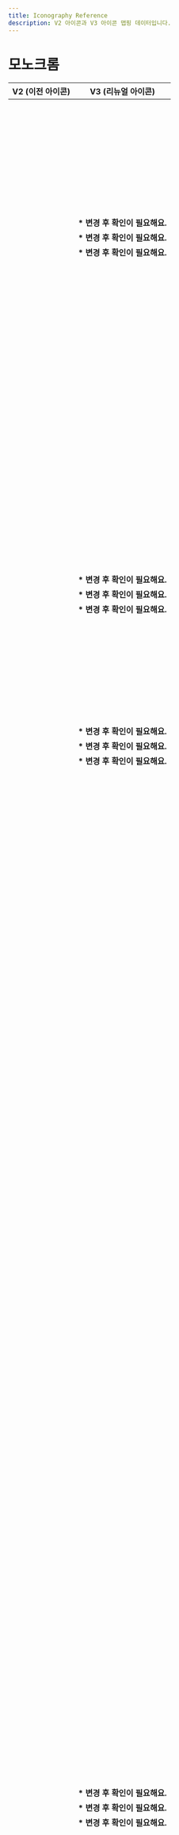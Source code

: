 ```yaml
---
title: Iconography Reference
description: V2 아이콘과 V3 아이콘 맵핑 데이터입니다.
---
```


# 모노크롬

| V2 (이전 아이콘)                                | V3 (리뉴얼 아이콘)                                                                                                   |
| ----------------------------------------------- | -------------------------------------------------------------------------------------------------------------------- |
| <V2Icon name="IconAddThin" />                       | <V3Icon type="monochrome" name="IconPlusLine" />                                                                         |
| <V2Icon name="IconAddRegular" />                    | <V3Icon type="monochrome" name="IconPlusLine" />                                                                         |
| <V2Icon name="IconAddFill" />                       | <V3Icon type="monochrome" name="IconPlusFill" />                                                                         |
| <V2Icon name="IconAddCircleThin" />                 | <V3Icon type="monochrome" name="IconPlusCircleLine" />                                                                   |
| <V2Icon name="IconAddCircleRegular" />              | <V3Icon type="monochrome" name="IconPlusCircleLine" />                                                                   |
| <V2Icon name="IconAddCircleFill" />                 | <V3Icon type="monochrome" name="IconPlusCircleFill" />                                                                   |
| <V2Icon name="IconAebThin" />                       | <V3Icon type="monochrome" name="IconCarFrontUpsideWave2ReversedUpLine" />                                                |
| <V2Icon name="IconAebRegular" />                    | <V3Icon type="monochrome" name="IconCarFrontUpsideWave2ReversedUpLine" />                                                |
| <V2Icon name="IconAebFill" />                       | <V3Icon type="monochrome" name="IconCarFrontUpsideWave2ReversedUpFill" />                                                |
| <V2Icon name="IconAiThin" />                        | <V3Icon type="monochrome" name="IconSparkle2Line" />                                                                     |
| <V2Icon name="IconAiRegular" />                     | <V3Icon type="monochrome" name="IconSparkle2Line" />                                                                     |
| <V2Icon name="IconAiFill" />                        | <V3Icon type="monochrome" name="IconSparkle2Fill" />                                                                     |
| <V2Icon name="IconAndroidShareThin" />              | <V3Icon type="monochrome" name="IconAndroidshareLine" />                                                                 |
| <V2Icon name="IconAndroidShareRegular" />           | <V3Icon type="monochrome" name="IconAndroidshareLine" />                                                                 |
| <V2Icon name="IconAndroidShareFill" />              | <V3Icon type="monochrome" name="IconAndroidshareFill" />                                                                 |
| <V2Icon name="IconArrowThin" />                     | <V3Icon type="monochrome" name="IconArrowUpRightLine" />                                                                 |
| <V2Icon name="IconArrowRegular" />                  | <V3Icon type="monochrome" name="IconArrowUpRightLine" />                                                                 |
| <V2Icon name="IconArrowFill" />                     | <V3Icon type="monochrome" name="IconArrowUpRightFill" />                                                                 |
| <V2Icon name="IconArrowDownwardThin" />             | <V3Icon type="monochrome" name="IconArrowDownLine" />                                                                    |
| <V2Icon name="IconArrowDownwardRegular" />          | <V3Icon type="monochrome" name="IconArrowDownLine" />                                                                    |
| <V2Icon name="IconArrowDownwardFill" />             | <V3Icon type="monochrome" name="IconArrowDownFill" />                                                                    |
| <V2Icon name="IconArrowDropDownThin" />             | <V3Icon type="monochrome" name="IconTriangleDownSmallLine" />                                                            |
| <V2Icon name="IconArrowDropDownRegular" />          | <V3Icon type="monochrome" name="IconTriangleDownSmallLine" />                                                            |
| <V2Icon name="IconArrowDropDownFill" />             | <V3Icon type="monochrome" name="IconTriangleDownSmallFill" />                                                            |
| <V2Icon name="IconArrowDropUpThin" />               | <V3Icon type="monochrome" name="IconTriangleUpSmallLine" />                                                              |
| <V2Icon name="IconArrowDropUpRegular" />            | <V3Icon type="monochrome" name="IconTriangleUpSmallLine" />                                                              |
| <V2Icon name="IconArrowDropUpFill" />               | <V3Icon type="monochrome" name="IconTriangleUpSmallFill" />                                                              |
| <V2Icon name="IconArrowUpwardThin" />               | <V3Icon type="monochrome" name="IconArrowUpLine" />                                                                      |
| <V2Icon name="IconArrowUpwardRegular" />            | <V3Icon type="monochrome" name="IconArrowUpLine" />                                                                      |
| <V2Icon name="IconArrowUpwardFill" />               | <V3Icon type="monochrome" name="IconArrowUpFill" />                                                                      |
| <V2Icon name="IconArticleThin" />                   | <V3Icon type="monochrome" name="IconArticleLine" />                                                                      |
| <V2Icon name="IconArticleRegular" />                | <V3Icon type="monochrome" name="IconArticleLine" />                                                                      |
| <V2Icon name="IconArticleFill" />                   | <V3Icon type="monochrome" name="IconArticleFill" />                                                                      |
| <V2Icon name="IconBackwardThin" />                  | <V3Icon type="monochrome" name="IconArrowLeftLine" />                                                                    |
| <V2Icon name="IconBackwardRegular" />               | <V3Icon type="monochrome" name="IconArrowLeftLine" />                                                                    |
| <V2Icon name="IconBackwardFill" />                  | <V3Icon type="monochrome" name="IconArrowLeftFill" />                                                                    |
| <V2Icon name="IconBillThin" />                      | <V3Icon type="monochrome" name="IconReceiptLine" />                                                                      |
| <V2Icon name="IconBillRegular" />                   | <V3Icon type="monochrome" name="IconReceiptLine" />                                                                      |
| <V2Icon name="IconBillFill" />                      | <V3Icon type="monochrome" name="IconReceiptFill" />                                                                      |
| <V2Icon name="IconBoldThin" />                      | <V3Icon type="monochrome" name="IconTUppercaseSerifLine" /> **\* 변경 후 확인이 필요해요.**                              |
| <V2Icon name="IconBoldRegular" />                   | <V3Icon type="monochrome" name="IconTUppercaseSerifLine" /> **\* 변경 후 확인이 필요해요.**                              |
| <V2Icon name="IconBoldFill" />                      | <V3Icon type="monochrome" name="IconTUppercaseSerifFill" /> **\* 변경 후 확인이 필요해요.**                              |
| <V2Icon name="IconBookmarkThin" />                  | <V3Icon type="monochrome" name="IconBookmarkLine" />                                                                     |
| <V2Icon name="IconBookmarkRegular" />               | <V3Icon type="monochrome" name="IconBookmarkLine" />                                                                     |
| <V2Icon name="IconBookmarkFill" />                  | <V3Icon type="monochrome" name="IconBookmarkFill" />                                                                     |
| <V2Icon name="IconBookmarkListThin" />              | <V3Icon type="monochrome" name="IconHorizline3VerticalStarLine" />                                                       |
| <V2Icon name="IconBookmarkListRegular" />           | <V3Icon type="monochrome" name="IconHorizline3VerticalStarLine" />                                                       |
| <V2Icon name="IconBookmarkListFill" />              | <V3Icon type="monochrome" name="IconHorizline3VerticalStarFill" />                                                       |
| <V2Icon name="IconCalendarThin" />                  | <V3Icon type="monochrome" name="IconCalendarLine" />                                                                     |
| <V2Icon name="IconCalendarRegular" />               | <V3Icon type="monochrome" name="IconCalendarLine" />                                                                     |
| <V2Icon name="IconCalendarFill" />                  | <V3Icon type="monochrome" name="IconCalendarFill" />                                                                     |
| <V2Icon name="IconCallThin" />                      | <V3Icon type="monochrome" name="IconPhoneLine" />                                                                        |
| <V2Icon name="IconCallRegular" />                   | <V3Icon type="monochrome" name="IconPhoneLine" />                                                                        |
| <V2Icon name="IconCallFill" />                      | <V3Icon type="monochrome" name="IconPhoneFill" />                                                                        |
| <V2Icon name="IconCallDeclinedThin" />              | <V3Icon type="monochrome" name="IconPhoneXmarkLine" />                                                                   |
| <V2Icon name="IconCallDeclinedRegular" />           | <V3Icon type="monochrome" name="IconPhoneXmarkLine" />                                                                   |
| <V2Icon name="IconCallDeclinedFill" />              | <V3Icon type="monochrome" name="IconPhoneXmarkFill" />                                                                   |
| <V2Icon name="IconCameraThin" />                    | <V3Icon type="monochrome" name="IconCameraLine" />                                                                       |
| <V2Icon name="IconCameraRegular" />                 | <V3Icon type="monochrome" name="IconCameraLine" />                                                                       |
| <V2Icon name="IconCameraFill" />                    | <V3Icon type="monochrome" name="IconCameraFill" />                                                                       |
| <V2Icon name="IconCarThin" />                       | <V3Icon type="monochrome" name="IconCarFrontsideLine" />                                                                 |
| <V2Icon name="IconCarRegular" />                    | <V3Icon type="monochrome" name="IconCarFrontsideLine" />                                                                 |
| <V2Icon name="IconCarFill" />                       | <V3Icon type="monochrome" name="IconCarFrontsideFill" />                                                                 |
| <V2Icon name="IconCarAroundViewThin" />             | <V3Icon type="monochrome" name="IconArrowClockwiseOvalLine" />                                                           |
| <V2Icon name="IconCarAroundViewRegular" />          | <V3Icon type="monochrome" name="IconArrowClockwiseOvalLine" />                                                           |
| <V2Icon name="IconCarAroundViewFill" />             | <V3Icon type="monochrome" name="IconArrowClockwiseOvalFill" />                                                           |
| <V2Icon name="IconCarBlindSpotThin" />              | <V3Icon type="monochrome" name="IconCarRearUpsideWave2ReversedDownLeftLine" />                                           |
| <V2Icon name="IconCarBlindSpotRegular" />           | <V3Icon type="monochrome" name="IconCarRearUpsideWave2ReversedDownLeftLine" />                                           |
| <V2Icon name="IconCarBlindSpotFill" />              | <V3Icon type="monochrome" name="IconCarRearUpsideWave2ReversedDownLeftFill" />                                           |
| <V2Icon name="IconCarCruiseControlThin" />          | <V3Icon type="monochrome" name="IconSpeedometerLine" />                                                                  |
| <V2Icon name="IconCarCruiseControlRegular" />       | <V3Icon type="monochrome" name="IconSpeedometerLine" />                                                                  |
| <V2Icon name="IconCarCruiseControlFill" />          | <V3Icon type="monochrome" name="IconSpeedometerFill" />                                                                  |
| <V2Icon name="IconCarEpbThin" />                    | <V3Icon type="monochrome" name="IconEpbLine" />                                                                          |
| <V2Icon name="IconCarEpbRegular" />                 | <V3Icon type="monochrome" name="IconEpbLine" />                                                                          |
| <V2Icon name="IconCarEpbFill" />                    | <V3Icon type="monochrome" name="IconEpbFill" />                                                                          |
| <V2Icon name="IconCarHeatedSeatThin" />             | <V3Icon type="monochrome" name="IconSeatLeftHeatwave2Line" />                                                            |
| <V2Icon name="IconCarHeatedSeatRegular" />          | <V3Icon type="monochrome" name="IconSeatLeftHeatwave2Line" />                                                            |
| <V2Icon name="IconCarHeatedSeatFill" />             | <V3Icon type="monochrome" name="IconSeatLeftHeatwave2Fill" />                                                            |
| <V2Icon name="IconCarHeatedSteeringWheelThin" />    | <V3Icon type="monochrome" name="IconSteeringwheelHeatwave2Line" />                                                       |
| <V2Icon name="IconCarHeatedSteeringWheelRegular" /> | <V3Icon type="monochrome" name="IconSteeringwheelHeatwave2Line" />                                                       |
| <V2Icon name="IconCarHeatedSteeringWheelFill" />    | <V3Icon type="monochrome" name="IconSteeringwheelHeatwave2Fill" />                                                       |
| <V2Icon name="IconCarLdwsThin" />                   | <V3Icon type="monochrome" name="IconRoadlaneLine" />                                                                     |
| <V2Icon name="IconCarLdwsRegular" />                | <V3Icon type="monochrome" name="IconRoadlaneLine" />                                                                     |
| <V2Icon name="IconCarLdwsFill" />                   | <V3Icon type="monochrome" name="IconRoadlaneFill" />                                                                     |
| <V2Icon name="IconCarLeatherSeatThin" />            | <V3Icon type="monochrome" name="IconSeatLeftLine" />                                                                     |
| <V2Icon name="IconCarLeatherSeatRegular" />         | <V3Icon type="monochrome" name="IconSeatLeftLine" />                                                                     |
| <V2Icon name="IconCarLeatherSeatFill" />            | <V3Icon type="monochrome" name="IconSeatLeftFill" />                                                                     |
| <V2Icon name="IconCarNavigationThin" />             | <V3Icon type="monochrome" name="IconCompassLine" />                                                                      |
| <V2Icon name="IconCarNavigationRegular" />          | <V3Icon type="monochrome" name="IconCompassLine" />                                                                      |
| <V2Icon name="IconCarNavigationFill" />             | <V3Icon type="monochrome" name="IconCompassFill" />                                                                      |
| <V2Icon name="IconCarPowerTrunkThin" />             | <V3Icon type="monochrome" name="IconCarRearTrunkOpenLeftsideLine" />                                                     |
| <V2Icon name="IconCarPowerTrunkRegular" />          | <V3Icon type="monochrome" name="IconCarRearTrunkOpenLeftsideLine" />                                                     |
| <V2Icon name="IconCarPowerTrunkFill" />             | <V3Icon type="monochrome" name="IconCarRearTrunkOpenLeftsideFill" />                                                     |
| <V2Icon name="IconCarRearCameraThin" />             | <V3Icon type="monochrome" name="IconCarRearUpsideSectorDownLine" />                                                      |
| <V2Icon name="IconCarRearCameraRegular" />          | <V3Icon type="monochrome" name="IconCarRearUpsideSectorDownLine" />                                                      |
| <V2Icon name="IconCarRearCameraFill" />             | <V3Icon type="monochrome" name="IconCarRearUpsideSectorDownFill" />                                                      |
| <V2Icon name="IconCarRearSensorThin" />             | <V3Icon type="monochrome" name="IconCarRearUpsideWave2ReversedDownLine" />                                               |
| <V2Icon name="IconCarRearSensorRegular" />          | <V3Icon type="monochrome" name="IconCarRearUpsideWave2ReversedDownLine" />                                               |
| <V2Icon name="IconCarRearSensorFill" />             | <V3Icon type="monochrome" name="IconCarRearUpsideWave2ReversedDownFill" />                                               |
| <V2Icon name="IconCarSmartKeyThin" />               | <V3Icon type="monochrome" name="IconSmartkeyLine" />                                                                     |
| <V2Icon name="IconCarSmartKeyRegular" />            | <V3Icon type="monochrome" name="IconSmartkeyLine" />                                                                     |
| <V2Icon name="IconCarSmartKeyFill" />               | <V3Icon type="monochrome" name="IconSmartkeyFill" />                                                                     |
| <V2Icon name="IconCarVentilationSeatThin" />        | <V3Icon type="monochrome" name="IconSeatLeftFanLine" />                                                                  |
| <V2Icon name="IconCarVentilationSeatRegular" />     | <V3Icon type="monochrome" name="IconSeatLeftFanLine" />                                                                  |
| <V2Icon name="IconCarVentilationSeatFill" />        | <V3Icon type="monochrome" name="IconSeatLeftFanFill" />                                                                  |
| <V2Icon name="IconCartThin" />                      | <V3Icon type="monochrome" name="IconCartLine" />                                                                         |
| <V2Icon name="IconCartRegular" />                   | <V3Icon type="monochrome" name="IconCartLine" />                                                                         |
| <V2Icon name="IconCartFill" />                      | <V3Icon type="monochrome" name="IconCartFill" />                                                                         |
| <V2Icon name="IconCertificationThin" />             | <V3Icon type="monochrome" name="IconCrosshairLine" />                                                                    |
| <V2Icon name="IconCertificationRegular" />          | <V3Icon type="monochrome" name="IconCrosshairLine" />                                                                    |
| <V2Icon name="IconCertificationFill" />             | <V3Icon type="monochrome" name="IconCrosshairFill" />                                                                    |
| <V2Icon name="IconChallengeThin" />                 | <V3Icon type="monochrome" name="IconFlagHillLine" />                                                                     |
| <V2Icon name="IconChallengeRegular" />              | <V3Icon type="monochrome" name="IconFlagHillLine" />                                                                     |
| <V2Icon name="IconChallengeFill" />                 | <V3Icon type="monochrome" name="IconFlagHillFill" />                                                                     |
| <V2Icon name="IconChartThin" />                     | <V3Icon type="monochrome" name="IconBarchartSquareLine" />                                                               |
| <V2Icon name="IconChartRegular" />                  | <V3Icon type="monochrome" name="IconBarchartSquareLine" />                                                               |
| <V2Icon name="IconChartFill" />                     | <V3Icon type="monochrome" name="IconBarchartSquareFill" />                                                               |
| <V2Icon name="IconChatBubbleCheckThin" />           | <V3Icon type="monochrome" name="IconCheckmarkChatbubbleLeftLine" />                                                      |
| <V2Icon name="IconChatBubbleCheckRegular" />        | <V3Icon type="monochrome" name="IconCheckmarkChatbubbleLeftLine" />                                                      |
| <V2Icon name="IconChatBubbleCheckFill" />           | <V3Icon type="monochrome" name="IconCheckmarkChatbubbleLeftFill" />                                                      |
| <V2Icon name="IconChattingThin" />                  | <V3Icon type="monochrome" name="IconDot3HorizontalChatbubbleLeftLine" />                                                 |
| <V2Icon name="IconChattingRegular" />               | <V3Icon type="monochrome" name="IconDot3HorizontalChatbubbleLeftLine" />                                                 |
| <V2Icon name="IconChattingFill" />                  | <V3Icon type="monochrome" name="IconDot3HorizontalChatbubbleLeftFill" />                                                 |
| <V2Icon name="IconChattingSendThin" />              | <V3Icon type="monochrome" name="IconPaperplaneLine" />                                                                   |
| <V2Icon name="IconChattingSendRegular" />           | <V3Icon type="monochrome" name="IconPaperplaneLine" />                                                                   |
| <V2Icon name="IconChattingSendFill" />              | <V3Icon type="monochrome" name="IconPaperplaneFill" />                                                                   |
| <V2Icon name="IconCheckThin" />                     | <V3Icon type="monochrome" name="IconCheckmarkLine" />                                                                    |
| <V2Icon name="IconCheckRegular" />                  | <V3Icon type="monochrome" name="IconCheckmarkLine" />                                                                    |
| <V2Icon name="IconCheckFill" />                     | <V3Icon type="monochrome" name="IconCheckmarkFill" />                                                                    |
| <V2Icon name="IconCheckFlowerThin" />               | <V3Icon type="monochrome" name="IconCheckmarkFlowerLine" />                                                              |
| <V2Icon name="IconCheckFlowerRegular" />            | <V3Icon type="monochrome" name="IconCheckmarkFlowerLine" />                                                              |
| <V2Icon name="IconCheckFlowerFill" />               | <V3Icon type="monochrome" name="IconCheckmarkFlowerFill" />                                                              |
| <V2Icon name="IconChevronLeftThin" />               | <V3Icon type="monochrome" name="IconChevronLeftLine" />                                                                  |
| <V2Icon name="IconChevronLeftRegular" />            | <V3Icon type="monochrome" name="IconChevronLeftLine" />                                                                  |
| <V2Icon name="IconChevronLeftFill" />               | <V3Icon type="monochrome" name="IconChevronLeftFill" />                                                                  |
| <V2Icon name="IconChevronRightThin" />              | <V3Icon type="monochrome" name="IconChevronRightLine" />                                                                 |
| <V2Icon name="IconChevronRightRegular" />           | <V3Icon type="monochrome" name="IconChevronRightLine" />                                                                 |
| <V2Icon name="IconChevronRightFill" />              | <V3Icon type="monochrome" name="IconChevronRightFill" />                                                                 |
| <V2Icon name="IconClickThin" />                     | <V3Icon type="monochrome" name="IconHandPointUpLine" />                                                                  |
| <V2Icon name="IconClickRegular" />                  | <V3Icon type="monochrome" name="IconHandPointUpLine" />                                                                  |
| <V2Icon name="IconClickFill" />                     | <V3Icon type="monochrome" name="IconHandPointUpFill" />                                                                  |
| <V2Icon name="IconClockThin" />                     | <V3Icon type="monochrome" name="IconClockLine" />                                                                        |
| <V2Icon name="IconClockRegular" />                  | <V3Icon type="monochrome" name="IconClockLine" />                                                                        |
| <V2Icon name="IconClockFill" />                     | <V3Icon type="monochrome" name="IconClockFill" />                                                                        |
| <V2Icon name="IconCloseThin" />                     | <V3Icon type="monochrome" name="IconXmarkLine" />                                                                        |
| <V2Icon name="IconCloseRegular" />                  | <V3Icon type="monochrome" name="IconXmarkLine" />                                                                        |
| <V2Icon name="IconCloseFill" />                     | <V3Icon type="monochrome" name="IconXmarkFill" />                                                                        |
| <V2Icon name="IconCobuyingThin" />                  | <V3Icon type="monochrome" name="IconShoppingbag2StackedLine" /> **\* 변경 후 확인이 필요해요.**                          |
| <V2Icon name="IconCobuyingRegular" />               | <V3Icon type="monochrome" name="IconShoppingbag2StackedLine" /> **\* 변경 후 확인이 필요해요.**                          |
| <V2Icon name="IconCobuyingFill" />                  | <V3Icon type="monochrome" name="IconShoppingbag2StackedFill" /> **\* 변경 후 확인이 필요해요.**                          |
| <V2Icon name="IconCommunityThin" />                 | <V3Icon type="monochrome" name="IconPostLine" />                                                                         |
| <V2Icon name="IconCommunityRegular" />              | <V3Icon type="monochrome" name="IconPostLine" />                                                                         |
| <V2Icon name="IconCommunityFill" />                 | <V3Icon type="monochrome" name="IconPostFill" />                                                                         |
| <V2Icon name="IconCondoThin" />                     | <V3Icon type="monochrome" name="IconBuilding2Line" />                                                                    |
| <V2Icon name="IconCondoRegular" />                  | <V3Icon type="monochrome" name="IconBuilding2Line" />                                                                    |
| <V2Icon name="IconCondoFill" />                     | <V3Icon type="monochrome" name="IconBuilding2Fill" />                                                                    |
| <V2Icon name="IconConfirmationThin" />              | <V3Icon type="monochrome" name="IconCheckmarkShieldLine" />                                                              |
| <V2Icon name="IconConfirmationRegular" />           | <V3Icon type="monochrome" name="IconCheckmarkShieldLine" />                                                              |
| <V2Icon name="IconConfirmationFill" />              | <V3Icon type="monochrome" name="IconCheckmarkShieldFill" />                                                              |
| <V2Icon name="IconConfirmationPayThin" />           | <V3Icon type="monochrome" name="IconWonShieldLine" />                                                                    |
| <V2Icon name="IconConfirmationPayRegular" />        | <V3Icon type="monochrome" name="IconWonShieldLine" />                                                                    |
| <V2Icon name="IconConfirmationPayFill" />           | <V3Icon type="monochrome" name="IconWonShieldFill" />                                                                    |
| <V2Icon name="IconConfirmationProfileThin" />       | <V3Icon type="monochrome" name="IconPersonShieldLine" />                                                                 |
| <V2Icon name="IconConfirmationProfileRegular" />    | <V3Icon type="monochrome" name="IconPersonShieldLine" />                                                                 |
| <V2Icon name="IconConfirmationProfileFill" />       | <V3Icon type="monochrome" name="IconPersonShieldFill" />                                                                 |
| <V2Icon name="IconContentsThin" />                  | <V3Icon type="monochrome" name="IconGridHeartLine" />                                                                    |
| <V2Icon name="IconContentsRegular" />               | <V3Icon type="monochrome" name="IconGridHeartLine" />                                                                    |
| <V2Icon name="IconContentsFill" />                  | <V3Icon type="monochrome" name="IconGridHeartFill" />                                                                    |
| <V2Icon name="IconConvertThin" />                   | <V3Icon type="monochrome" name="IconArrowRightArrowLeftLine" />                                                          |
| <V2Icon name="IconConvertRegular" />                | <V3Icon type="monochrome" name="IconArrowRightArrowLeftLine" />                                                          |
| <V2Icon name="IconConvertFill" />                   | <V3Icon type="monochrome" name="IconArrowRightArrowLeftFill" />                                                          |
| <V2Icon name="IconCopyThin" />                      | <V3Icon type="monochrome" name="IconSquare2StackedLine" />                                                               |
| <V2Icon name="IconCopyRegular" />                   | <V3Icon type="monochrome" name="IconSquare2StackedLine" />                                                               |
| <V2Icon name="IconCopyFill" />                      | <V3Icon type="monochrome" name="IconSquare2StackedFill" />                                                               |
| <V2Icon name="IconCouponThin" />                    | <V3Icon type="monochrome" name="IconCouponLine" />                                                                       |
| <V2Icon name="IconCouponRegular" />                 | <V3Icon type="monochrome" name="IconCouponLine" />                                                                       |
| <V2Icon name="IconCouponFill" />                    | <V3Icon type="monochrome" name="IconCouponFill" />                                                                       |
| <V2Icon name="IconCouponDownloadDoneThin" />        | <V3Icon type="monochrome" name="IconCheckmarkHorizlineLine" />                                                           |
| <V2Icon name="IconCouponDownloadDoneRegular" />     | <V3Icon type="monochrome" name="IconCheckmarkHorizlineLine" />                                                           |
| <V2Icon name="IconCouponDownloadDoneFill" />        | <V3Icon type="monochrome" name="IconCheckmarkHorizlineFill" />                                                           |
| <V2Icon name="IconCouponUsedThin" />                | <V3Icon type="monochrome" name="IconCheckmarkCouponLine" />                                                              |
| <V2Icon name="IconCouponUsedRegular" />             | <V3Icon type="monochrome" name="IconCheckmarkCouponLine" />                                                              |
| <V2Icon name="IconCouponUsedFill" />                | <V3Icon type="monochrome" name="IconCheckmarkCouponFill" />                                                              |
| <V2Icon name="IconDeleteKeyboardThin" />            | <V3Icon type="monochrome" name="IconBackspacekeyLine" />                                                                 |
| <V2Icon name="IconDeleteKeyboardRegular" />         | <V3Icon type="monochrome" name="IconBackspacekeyLine" />                                                                 |
| <V2Icon name="IconDeleteKeyboardFill" />            | <V3Icon type="monochrome" name="IconBackspacekeyFill" />                                                                 |
| <V2Icon name="IconDeliveryThin" />                  | <V3Icon type="monochrome" name="IconTruckLine" /> **\* 변경 후 확인이 필요해요.**                                        |
| <V2Icon name="IconDeliveryRegular" />               | <V3Icon type="monochrome" name="IconTruckLine" /> **\* 변경 후 확인이 필요해요.**                                        |
| <V2Icon name="IconDeliveryFill" />                  | <V3Icon type="monochrome" name="IconTruckFill" /> **\* 변경 후 확인이 필요해요.**                                        |
| <V2Icon name="IconDirectionThin" />                 | <V3Icon type="monochrome" name="IconArrowRightAngledLine" />                                                             |
| <V2Icon name="IconDirectionRegular" />              | <V3Icon type="monochrome" name="IconArrowRightAngledLine" />                                                             |
| <V2Icon name="IconDirectionFill" />                 | <V3Icon type="monochrome" name="IconArrowRightAngledFill" />                                                             |
| <V2Icon name="IconDownloadThin" />                  | <V3Icon type="monochrome" name="IconArrowDownHorizlineLine" />                                                           |
| <V2Icon name="IconDownloadRegular" />               | <V3Icon type="monochrome" name="IconArrowDownHorizlineLine" />                                                           |
| <V2Icon name="IconDownloadFill" />                  | <V3Icon type="monochrome" name="IconArrowDownHorizlineFill" />                                                           |
| <V2Icon name="IconEditThin" />                      | <V3Icon type="monochrome" name="IconEraserHorizlineLine" />                                                              |
| <V2Icon name="IconEditRegular" />                   | <V3Icon type="monochrome" name="IconEraserHorizlineLine" />                                                              |
| <V2Icon name="IconEditFill" />                      | <V3Icon type="monochrome" name="IconEraserHorizlineFill" />                                                              |
| <V2Icon name="IconEmoticonThin" />                  | <V3Icon type="monochrome" name="IconFaceSmileCircleLine" />                                                              |
| <V2Icon name="IconEmoticonRegular" />               | <V3Icon type="monochrome" name="IconFaceSmileCircleLine" />                                                              |
| <V2Icon name="IconEmoticonFill" />                  | <V3Icon type="monochrome" name="IconFaceSmileCircleFill" />                                                              |
| <V2Icon name="IconEmoticonBadThin" />               | <V3Icon type="monochrome" name="IconFaceSadCircleLine" />                                                                |
| <V2Icon name="IconEmoticonBadRegular" />            | <V3Icon type="monochrome" name="IconFaceSadCircleLine" />                                                                |
| <V2Icon name="IconEmoticonBadFill" />               | <V3Icon type="monochrome" name="IconFaceSadCircleFill" />                                                                |
| <V2Icon name="IconExpandThin" />                    | <V3Icon type="monochrome" name="IconArrowUpRightArrowDownLeftLine" />                                                    |
| <V2Icon name="IconExpandRegular" />                 | <V3Icon type="monochrome" name="IconArrowUpRightArrowDownLeftLine" />                                                    |
| <V2Icon name="IconExpandFill" />                    | <V3Icon type="monochrome" name="IconArrowUpRightArrowDownLeftFill" />                                                    |
| <V2Icon name="IconExpandLessThin" />                | <V3Icon type="monochrome" name="IconChevronUpLine" />                                                                    |
| <V2Icon name="IconExpandLessRegular" />             | <V3Icon type="monochrome" name="IconChevronUpLine" />                                                                    |
| <V2Icon name="IconExpandLessFill" />                | <V3Icon type="monochrome" name="IconChevronUpFill" />                                                                    |
| <V2Icon name="IconExpandMoreThin" />                | <V3Icon type="monochrome" name="IconChevronDownLine" />                                                                  |
| <V2Icon name="IconExpandMoreRegular" />             | <V3Icon type="monochrome" name="IconChevronDownLine" />                                                                  |
| <V2Icon name="IconExpandMoreFill" />                | <V3Icon type="monochrome" name="IconChevronDownFill" />                                                                  |
| <V2Icon name="IconFileThin" />                      | <V3Icon type="monochrome" name="IconPaperclipLine" />                                                                    |
| <V2Icon name="IconFileRegular" />                   | <V3Icon type="monochrome" name="IconPaperclipLine" />                                                                    |
| <V2Icon name="IconFileFill" />                      | <V3Icon type="monochrome" name="IconPaperclipFill" />                                                                    |
| <V2Icon name="IconFilter02Thin" />                  | <V3Icon type="monochrome" name="IconSlider2HorizontalLine" />                                                            |
| <V2Icon name="IconFilter02Regular" />               | <V3Icon type="monochrome" name="IconSlider2HorizontalLine" />                                                            |
| <V2Icon name="IconFilter02Fill" />                  | <V3Icon type="monochrome" name="IconSlider2HorizontalFill" />                                                            |
| <V2Icon name="IconForwardThin" />                   | <V3Icon type="monochrome" name="IconArrowRightLine" />                                                                   |
| <V2Icon name="IconForwardRegular" />                | <V3Icon type="monochrome" name="IconArrowRightLine" />                                                                   |
| <V2Icon name="IconForwardFill" />                   | <V3Icon type="monochrome" name="IconArrowRightFill" />                                                                   |
| <V2Icon name="IconGenderThin" />                    | <V3Icon type="monochrome" name="IconMalesymbolFemalesymbolLine" />                                                       |
| <V2Icon name="IconGenderRegular" />                 | <V3Icon type="monochrome" name="IconMalesymbolFemalesymbolLine" />                                                       |
| <V2Icon name="IconGenderFill" />                    | <V3Icon type="monochrome" name="IconMalesymbolFemalesymbolFill" />                                                       |
| <V2Icon name="IconGlobalThin" />                    | <V3Icon type="monochrome" name="IconGlobeLine" />                                                                        |
| <V2Icon name="IconGlobalRegular" />                 | <V3Icon type="monochrome" name="IconGlobeLine" />                                                                        |
| <V2Icon name="IconGlobalFill" />                    | <V3Icon type="monochrome" name="IconGlobeFill" />                                                                        |
| <V2Icon name="IconGpsThin" />                       | <V3Icon type="monochrome" name="IconCrosshairLine" />                                                                    |
| <V2Icon name="IconGpsRegular" />                    | <V3Icon type="monochrome" name="IconCrosshairLine" />                                                                    |
| <V2Icon name="IconGpsFill" />                       | <V3Icon type="monochrome" name="IconCrosshairFill" />                                                                    |
| <V2Icon name="IconGpsEnableThin" />                 | <V3Icon type="monochrome" name="IconCrosshairQuestionmarkLine" />                                                        |
| <V2Icon name="IconGpsEnableRegular" />              | <V3Icon type="monochrome" name="IconCrosshairQuestionmarkLine" />                                                        |
| <V2Icon name="IconGpsEnableFill" />                 | <V3Icon type="monochrome" name="IconCrosshairQuestionmarkFill" />                                                        |
| <V2Icon name="IconGpsEnable2Thin" />                | <V3Icon type="monochrome" name="IconCrosshairQuestionmarkLine" />                                                        |
| <V2Icon name="IconGpsEnable2Regular" />             | <V3Icon type="monochrome" name="IconCrosshairQuestionmarkLine" />                                                        |
| <V2Icon name="IconGpsEnable2Fill" />                | <V3Icon type="monochrome" name="IconCrosshairQuestionmarkFill" />                                                        |
| <V2Icon name="IconGroupchatKingThin" />             | <V3Icon type="monochrome" name="IconCrownLine" />                                                                        |
| <V2Icon name="IconGroupchatKingRegular" />          | <V3Icon type="monochrome" name="IconCrownLine" />                                                                        |
| <V2Icon name="IconGroupchatKingFill" />             | <V3Icon type="monochrome" name="IconCrownFill" />                                                                        |
| <V2Icon name="IconHandleThin" />                    | <V3Icon type="monochrome" name="IconHorizline3VerticalTightLine" />                                                      |
| <V2Icon name="IconHandleRegular" />                 | <V3Icon type="monochrome" name="IconHorizline3VerticalTightLine" />                                                      |
| <V2Icon name="IconHandleFill" />                    | <V3Icon type="monochrome" name="IconHorizline3VerticalTightFill" />                                                      |
| <V2Icon name="IconHashtagThin" />                   | <V3Icon type="monochrome" name="IconHashLine" />                                                                         |
| <V2Icon name="IconHashtagRegular" />                | <V3Icon type="monochrome" name="IconHashLine" />                                                                         |
| <V2Icon name="IconHashtagFill" />                   | <V3Icon type="monochrome" name="IconHashFill" />                                                                         |
| <V2Icon name="IconHeadphoneThin" />                 | <V3Icon type="monochrome" name="IconHeadsetLine" />                                                                      |
| <V2Icon name="IconHeadphoneRegular" />              | <V3Icon type="monochrome" name="IconHeadsetLine" />                                                                      |
| <V2Icon name="IconHeadphoneFill" />                 | <V3Icon type="monochrome" name="IconHeadsetFill" />                                                                      |
| <V2Icon name="IconHeartThin" />                     | <V3Icon type="monochrome" name="IconHeartLine" />                                                                        |
| <V2Icon name="IconHeartRegular" />                  | <V3Icon type="monochrome" name="IconHeartLine" />                                                                        |
| <V2Icon name="IconHeartFill" />                     | <V3Icon type="monochrome" name="IconHeartFill" />                                                                        |
| <V2Icon name="IconHelpThin" />                      | <V3Icon type="monochrome" name="IconQuestionmarkCircleLine" />                                                           |
| <V2Icon name="IconHelpRegular" />                   | <V3Icon type="monochrome" name="IconQuestionmarkCircleLine" />                                                           |
| <V2Icon name="IconHelpFill" />                      | <V3Icon type="monochrome" name="IconQuestionmarkCircleFill" />                                                           |
| <V2Icon name="IconHelpcenterThin" />                | <V3Icon type="monochrome" name="IconHeadsetLine" />                                                                      |
| <V2Icon name="IconHelpcenterRegular" />             | <V3Icon type="monochrome" name="IconHeadsetLine" />                                                                      |
| <V2Icon name="IconHelpcenterFill" />                | <V3Icon type="monochrome" name="IconHeadsetFill" />                                                                      |
| <V2Icon name="IconHelperThin" />                    | <V3Icon type="monochrome" name="IconHeadsetLine" />                                                                      |
| <V2Icon name="IconHelperRegular" />                 | <V3Icon type="monochrome" name="IconHeadsetLine" />                                                                      |
| <V2Icon name="IconHelperFill" />                    | <V3Icon type="monochrome" name="IconHeadsetFill" />                                                                      |
| <V2Icon name="IconHomeThin" />                      | <V3Icon type="monochrome" name="IconHouseLine" />                                                                        |
| <V2Icon name="IconHomeRegular" />                   | <V3Icon type="monochrome" name="IconHouseLine" />                                                                        |
| <V2Icon name="IconHomeFill" />                      | <V3Icon type="monochrome" name="IconHouseFill" />                                                                        |
| <V2Icon name="IconHouseThin" />                     | <V3Icon type="monochrome" name="IconWindow4HouseLine" />                                                                 |
| <V2Icon name="IconHouseRegular" />                  | <V3Icon type="monochrome" name="IconWindow4HouseLine" />                                                                 |
| <V2Icon name="IconHouseFill" />                     | <V3Icon type="monochrome" name="IconWindow4HouseFill" />                                                                 |
| <V2Icon name="IconHousekeepingBookThin" />          | <V3Icon type="monochrome" name="IconBookLine" />                                                                         |
| <V2Icon name="IconHousekeepingBookRegular" />       | <V3Icon type="monochrome" name="IconBookLine" />                                                                         |
| <V2Icon name="IconHousekeepingBookFill" />          | <V3Icon type="monochrome" name="IconBookFill" />                                                                         |
| <V2Icon name="IconImportThin" />                    | <V3Icon type="monochrome" name="IconDocumentArrowLeftLine" />                                                            |
| <V2Icon name="IconImportRegular" />                 | <V3Icon type="monochrome" name="IconDocumentArrowLeftLine" />                                                            |
| <V2Icon name="IconImportFill" />                    | <V3Icon type="monochrome" name="IconDocumentArrowLeftFill" />                                                            |
| <V2Icon name="IconInfoThin" />                      | <V3Icon type="monochrome" name="IconILowercaseSerifCircleLine" />                                                        |
| <V2Icon name="IconInfoRegular" />                   | <V3Icon type="monochrome" name="IconILowercaseSerifCircleLine" />                                                        |
| <V2Icon name="IconInfoFill" />                      | <V3Icon type="monochrome" name="IconILowercaseSerifCircleFill" />                                                        |
| <V2Icon name="IconInterestThin" />                  | <V3Icon type="monochrome" name="IconHorizline3VerticalStarLine" />                                                       |
| <V2Icon name="IconInterestRegular" />               | <V3Icon type="monochrome" name="IconHorizline3VerticalStarLine" />                                                       |
| <V2Icon name="IconInterestFill" />                  | <V3Icon type="monochrome" name="IconHorizline3VerticalStarFill" />                                                       |
| <V2Icon name="IconInterestListThin" />              | <V3Icon type="monochrome" name="IconStarLine" />                                                                         |
| <V2Icon name="IconInterestListRegular" />           | <V3Icon type="monochrome" name="IconStarLine" />                                                                         |
| <V2Icon name="IconInterestListFill" />              | <V3Icon type="monochrome" name="IconStarFill" />                                                                         |
| <V2Icon name="IconInviteThin" />                    | <V3Icon type="monochrome" name="IconEnvelopeLine" />                                                                     |
| <V2Icon name="IconInviteRegular" />                 | <V3Icon type="monochrome" name="IconEnvelopeLine" />                                                                     |
| <V2Icon name="IconInviteFill" />                    | <V3Icon type="monochrome" name="IconEnvelopeFill" />                                                                     |
| <V2Icon name="IconInviteFriendThin" />              | <V3Icon type="monochrome" name="IconPersonPlusLine" />                                                                   |
| <V2Icon name="IconInviteFriendRegular" />           | <V3Icon type="monochrome" name="IconPersonPlusLine" />                                                                   |
| <V2Icon name="IconInviteFriendFill" />              | <V3Icon type="monochrome" name="IconPersonPlusFill" />                                                                   |
| <V2Icon name="IconIosShareThin" />                  | <V3Icon type="monochrome" name="IconArrowUpBracketDownLine" />                                                           |
| <V2Icon name="IconIosShareRegular" />               | <V3Icon type="monochrome" name="IconArrowUpBracketDownLine" />                                                           |
| <V2Icon name="IconIosShareFill" />                  | <V3Icon type="monochrome" name="IconArrowUpBracketDownFill" />                                                           |
| <V2Icon name="IconJobsThin" />                      | <V3Icon type="monochrome" name="IconPersonMagnifyingglassLine" />                                                        |
| <V2Icon name="IconJobsRegular" />                   | <V3Icon type="monochrome" name="IconPersonMagnifyingglassLine" />                                                        |
| <V2Icon name="IconJobsFill" />                      | <V3Icon type="monochrome" name="IconPersonMagnifyingglassFill" />                                                        |
| <V2Icon name="IconKeyboardHidingThin" />            | <V3Icon type="monochrome" name="IconKeyboardChevronDownLine" />                                                          |
| <V2Icon name="IconKeyboardHidingRegular" />         | <V3Icon type="monochrome" name="IconKeyboardChevronDownLine" />                                                          |
| <V2Icon name="IconKeyboardHidingFill" />            | <V3Icon type="monochrome" name="IconKeyboardChevronDownFill" />                                                          |
| <V2Icon name="IconKeywordThin" />                   | <V3Icon type="monochrome" name="IconTagLine" />                                                                          |
| <V2Icon name="IconKeywordRegular" />                | <V3Icon type="monochrome" name="IconTagLine" />                                                                          |
| <V2Icon name="IconKeywordFill" />                   | <V3Icon type="monochrome" name="IconTagFill" />                                                                          |
| <V2Icon name="IconLaptopThin" />                    | <V3Icon type="monochrome" name="IconLaptopLine" />                                                                       |
| <V2Icon name="IconLaptopRegular" />                 | <V3Icon type="monochrome" name="IconLaptopLine" />                                                                       |
| <V2Icon name="IconLaptopFill" />                    | <V3Icon type="monochrome" name="IconLaptopFill" />                                                                       |
| <V2Icon name="IconLeafThin" />                      | <V3Icon type="monochrome" name="IconLeafLine" />                                                                         |
| <V2Icon name="IconLeafRegular" />                   | <V3Icon type="monochrome" name="IconLeafLine" />                                                                         |
| <V2Icon name="IconLeafFill" />                      | <V3Icon type="monochrome" name="IconLeafFill" />                                                                         |
| <V2Icon name="IconListThin" />                      | <V3Icon type="monochrome" name="IconDothorizline3VerticalLine" />                                                        |
| <V2Icon name="IconListRegular" />                   | <V3Icon type="monochrome" name="IconDothorizline3VerticalLine" />                                                        |
| <V2Icon name="IconListFill" />                      | <V3Icon type="monochrome" name="IconDothorizline3VerticalFill" />                                                        |
| <V2Icon name="IconListCardThin" />                  | <V3Icon type="monochrome" name="IconHorizrectangleHorizline2VerticalLine" />                                             |
| <V2Icon name="IconListCardRegular" />               | <V3Icon type="monochrome" name="IconHorizrectangleHorizline2VerticalLine" />                                             |
| <V2Icon name="IconListCardFill" />                  | <V3Icon type="monochrome" name="IconHorizrectangleHorizline2VerticalFill" />                                             |
| <V2Icon name="IconListCheckThin" />                 | <V3Icon type="monochrome" name="IconDocumentCheckmarkLine" />                                                            |
| <V2Icon name="IconListCheckRegular" />              | <V3Icon type="monochrome" name="IconDocumentCheckmarkLine" />                                                            |
| <V2Icon name="IconListCheckFill" />                 | <V3Icon type="monochrome" name="IconDocumentCheckmarkFill" />                                                            |
| <V2Icon name="IconListSelectThin" />                | <V3Icon type="monochrome" name="IconHorizline3VerticalCheckmarkLine" />                                                  |
| <V2Icon name="IconListSelectRegular" />             | <V3Icon type="monochrome" name="IconHorizline3VerticalCheckmarkLine" />                                                  |
| <V2Icon name="IconListSelectFill" />                | <V3Icon type="monochrome" name="IconHorizline3VerticalCheckmarkFill" />                                                  |
| <V2Icon name="IconListThumbnailThin" />             | <V3Icon type="monochrome" name="IconSquareline2VerticalLine" />                                                          |
| <V2Icon name="IconListThumbnailRegular" />          | <V3Icon type="monochrome" name="IconSquareline2VerticalLine" />                                                          |
| <V2Icon name="IconListThumbnailFill" />             | <V3Icon type="monochrome" name="IconSquareline2VerticalFill" />                                                          |
| <V2Icon name="IconLocationThin" />                  | <V3Icon type="monochrome" name="IconLocationpinLine" />                                                                  |
| <V2Icon name="IconLocationRegular" />               | <V3Icon type="monochrome" name="IconLocationpinLine" />                                                                  |
| <V2Icon name="IconLocationFill" />                  | <V3Icon type="monochrome" name="IconLocationpinFill" />                                                                  |
| <V2Icon name="IconLockThin" />                      | <V3Icon type="monochrome" name="IconLockLine" />                                                                         |
| <V2Icon name="IconLockRegular" />                   | <V3Icon type="monochrome" name="IconLockLine" />                                                                         |
| <V2Icon name="IconLockFill" />                      | <V3Icon type="monochrome" name="IconLockFill" />                                                                         |
| <V2Icon name="IconLoudspeakerThin" />               | <V3Icon type="monochrome" name="IconMegaphoneLine" />                                                                    |
| <V2Icon name="IconLoudspeakerRegular" />            | <V3Icon type="monochrome" name="IconMegaphoneLine" />                                                                    |
| <V2Icon name="IconLoudspeakerFill" />               | <V3Icon type="monochrome" name="IconMegaphoneFill" />                                                                    |
| <V2Icon name="IconMapThin" />                       | <V3Icon type="monochrome" name="IconMapLocationpinLine" />                                                               |
| <V2Icon name="IconMapRegular" />                    | <V3Icon type="monochrome" name="IconMapLocationpinLine" />                                                               |
| <V2Icon name="IconMapFill" />                       | <V3Icon type="monochrome" name="IconMapLocationpinFill" />                                                               |
| <V2Icon name="IconMarketThin" />                    | <V3Icon type="monochrome" name="IconStoreLine" />                                                                        |
| <V2Icon name="IconMarketRegular" />                 | <V3Icon type="monochrome" name="IconStoreLine" />                                                                        |
| <V2Icon name="IconMarketFill" />                    | <V3Icon type="monochrome" name="IconStoreFill" />                                                                        |
| <V2Icon name="IconMarketCheckThin" />               | <V3Icon type="monochrome" name="IconStoreCheckmarkLine" />                                                               |
| <V2Icon name="IconMarketCheckRegular" />            | <V3Icon type="monochrome" name="IconStoreCheckmarkLine" />                                                               |
| <V2Icon name="IconMarketCheckFill" />               | <V3Icon type="monochrome" name="IconStoreCheckmarkFill" />                                                               |
| <V2Icon name="IconMarketWriteThin" />               | <V3Icon type="monochrome" name="IconStorePenLine" />                                                                     |
| <V2Icon name="IconMarketWriteRegular" />            | <V3Icon type="monochrome" name="IconStorePenLine" />                                                                     |
| <V2Icon name="IconMarketWriteFill" />               | <V3Icon type="monochrome" name="IconStorePenFill" />                                                                     |
| <V2Icon name="IconMentionThin" />                   | <V3Icon type="monochrome" name="IconAtLine" />                                                                           |
| <V2Icon name="IconMentionRegular" />                | <V3Icon type="monochrome" name="IconAtLine" />                                                                           |
| <V2Icon name="IconMentionFill" />                   | <V3Icon type="monochrome" name="IconAtFill" />                                                                           |
| <V2Icon name="IconMenuThin" />                      | <V3Icon type="monochrome" name="IconHorizline3VerticalLine" />                                                           |
| <V2Icon name="IconMenuRegular" />                   | <V3Icon type="monochrome" name="IconHorizline3VerticalLine" />                                                           |
| <V2Icon name="IconMenuFill" />                      | <V3Icon type="monochrome" name="IconHorizline3VerticalFill" />                                                           |
| <V2Icon name="IconMicThin" />                       | <V3Icon type="monochrome" name="IconMicrophoneLine" />                                                                   |
| <V2Icon name="IconMicRegular" />                    | <V3Icon type="monochrome" name="IconMicrophoneLine" />                                                                   |
| <V2Icon name="IconMicFill" />                       | <V3Icon type="monochrome" name="IconMicrophoneFill" />                                                                   |
| <V2Icon name="IconMicOffThin" />                    | <V3Icon type="monochrome" name="IconMicrophoneSlashLine" />                                                              |
| <V2Icon name="IconMicOffRegular" />                 | <V3Icon type="monochrome" name="IconMicrophoneSlashLine" />                                                              |
| <V2Icon name="IconMicOffFill" />                    | <V3Icon type="monochrome" name="IconMicrophoneSlashFill" />                                                              |
| <V2Icon name="IconMissionThin" />                   | <V3Icon type="monochrome" name="IconBookOpenLine" />                                                                     |
| <V2Icon name="IconMissionRegular" />                | <V3Icon type="monochrome" name="IconBookOpenLine" />                                                                     |
| <V2Icon name="IconMissionFill" />                   | <V3Icon type="monochrome" name="IconBookOpenFill" />                                                                     |
| <V2Icon name="IconMobileThin" />                    | <V3Icon type="monochrome" name="IconMobileLine" />                                                                       |
| <V2Icon name="IconMobileRegular" />                 | <V3Icon type="monochrome" name="IconMobileLine" />                                                                       |
| <V2Icon name="IconMobileFill" />                    | <V3Icon type="monochrome" name="IconMobileFill" />                                                                       |
| <V2Icon name="IconMoneySendThin" />                 | <V3Icon type="monochrome" name="IconWonCircleArrowRightLine" />                                                          |
| <V2Icon name="IconMoneySendRegular" />              | <V3Icon type="monochrome" name="IconWonCircleArrowRightLine" />                                                          |
| <V2Icon name="IconMoneySendFill" />                 | <V3Icon type="monochrome" name="IconWonCircleArrowRightFill" />                                                          |
| <V2Icon name="IconMoneySendYenThin" />              | <V3Icon type="monochrome" name="IconYenCircleArrowRightLine" />                                                          |
| <V2Icon name="IconMoneySendYenRegular" />           | <V3Icon type="monochrome" name="IconYenCircleArrowRightLine" />                                                          |
| <V2Icon name="IconMoneySendYenFill" />              | <V3Icon type="monochrome" name="IconYenCircleArrowRightFill" />                                                          |
| <V2Icon name="IconMoneyWonThin" />                  | <V3Icon type="monochrome" name="IconWonCircleLine" />                                                                    |
| <V2Icon name="IconMoneyWonRegular" />               | <V3Icon type="monochrome" name="IconWonCircleLine" />                                                                    |
| <V2Icon name="IconMoneyWonFill" />                  | <V3Icon type="monochrome" name="IconWonCircleFill" />                                                                    |
| <V2Icon name="IconMoneyYenThin" />                  | <V3Icon type="monochrome" name="IconYenCircleLine" />                                                                    |
| <V2Icon name="IconMoneyYenRegular" />               | <V3Icon type="monochrome" name="IconYenCircleLine" />                                                                    |
| <V2Icon name="IconMoneyYenFill" />                  | <V3Icon type="monochrome" name="IconYenCircleFill" />                                                                    |
| <V2Icon name="IconMoonThin" />                      | <V3Icon type="monochrome" name="IconMoonLine" />                                                                         |
| <V2Icon name="IconMoonRegular" />                   | <V3Icon type="monochrome" name="IconMoonLine" />                                                                         |
| <V2Icon name="IconMoonFill" />                      | <V3Icon type="monochrome" name="IconMoonFill" />                                                                         |
| <V2Icon name="IconMoreHorizThin" />                 | <V3Icon type="monochrome" name="IconDot3HorizontalLine" />                                                               |
| <V2Icon name="IconMoreHorizRegular" />              | <V3Icon type="monochrome" name="IconDot3HorizontalLine" />                                                               |
| <V2Icon name="IconMoreHorizFill" />                 | <V3Icon type="monochrome" name="IconDot3HorizontalFill" />                                                               |
| <V2Icon name="IconMoreVertThin" />                  | <V3Icon type="monochrome" name="IconDot3VerticalLine" />                                                                 |
| <V2Icon name="IconMoreVertRegular" />               | <V3Icon type="monochrome" name="IconDot3VerticalLine" />                                                                 |
| <V2Icon name="IconMoreVertFill" />                  | <V3Icon type="monochrome" name="IconDot3VerticalFill" />                                                                 |
| <V2Icon name="IconMyThin" />                        | <V3Icon type="monochrome" name="IconPersonLine" />                                                                       |
| <V2Icon name="IconMyRegular" />                     | <V3Icon type="monochrome" name="IconPersonLine" />                                                                       |
| <V2Icon name="IconMyFill" />                        | <V3Icon type="monochrome" name="IconPersonFill" />                                                                       |
| <V2Icon name="IconMyProfileThin" />                 | <V3Icon type="monochrome" name="IconPersonCircleLine" />                                                                 |
| <V2Icon name="IconMyProfileRegular" />              | <V3Icon type="monochrome" name="IconPersonCircleLine" />                                                                 |
| <V2Icon name="IconMyProfileFill" />                 | <V3Icon type="monochrome" name="IconPersonCircleFill" />                                                                 |
| <V2Icon name="IconNearMeThin" />                    | <V3Icon type="monochrome" name="IconLocationpinLine" />                                                                  |
| <V2Icon name="IconNearMeRegular" />                 | <V3Icon type="monochrome" name="IconLocationpinLine" />                                                                  |
| <V2Icon name="IconNearMeFill" />                    | <V3Icon type="monochrome" name="IconLocationpinFill" />                                                                  |
| <V2Icon name="IconNewtopicThin" />                  | <V3Icon type="monochrome" name="IconNUppercaseCircleLine" />                                                             |
| <V2Icon name="IconNewtopicRegular" />               | <V3Icon type="monochrome" name="IconNUppercaseCircleLine" />                                                             |
| <V2Icon name="IconNewtopicFill" />                  | <V3Icon type="monochrome" name="IconNUppercaseCircleFill" />                                                             |
| <V2Icon name="IconNoteThin" />                      | <V3Icon type="monochrome" name="IconDocumentLine" />                                                                     |
| <V2Icon name="IconNoteRegular" />                   | <V3Icon type="monochrome" name="IconDocumentLine" />                                                                     |
| <V2Icon name="IconNoteFill" />                      | <V3Icon type="monochrome" name="IconDocumentFill" />                                                                     |
| <V2Icon name="IconNotificationThin" />              | <V3Icon type="monochrome" name="IconBellLine" />                                                                         |
| <V2Icon name="IconNotificationRegular" />           | <V3Icon type="monochrome" name="IconBellLine" />                                                                         |
| <V2Icon name="IconNotificationFill" />              | <V3Icon type="monochrome" name="IconBellFill" />                                                                         |
| <V2Icon name="IconNotificationFallThin" />          | <V3Icon type="monochrome" name="IconArrowDownLine" />                                                                    |
| <V2Icon name="IconNotificationFallRegular" />       | <V3Icon type="monochrome" name="IconArrowDownLine" />                                                                    |
| <V2Icon name="IconNotificationFallFill" />          | <V3Icon type="monochrome" name="IconArrowDownFill" />                                                                    |
| <V2Icon name="IconNotificationOffThin" />           | <V3Icon type="monochrome" name="IconBellSlashLine" />                                                                    |
| <V2Icon name="IconNotificationOffRegular" />        | <V3Icon type="monochrome" name="IconBellSlashLine" />                                                                    |
| <V2Icon name="IconNotificationOffFill" />           | <V3Icon type="monochrome" name="IconBellSlashFill" />                                                                    |
| <V2Icon name="IconOrderThin" />                     | <V3Icon type="monochrome" name="IconCheckmarkClipboardLine" />                                                           |
| <V2Icon name="IconOrderRegular" />                  | <V3Icon type="monochrome" name="IconCheckmarkClipboardLine" />                                                           |
| <V2Icon name="IconOrderFill" />                     | <V3Icon type="monochrome" name="IconCheckmarkClipboardFill" />                                                           |
| <V2Icon name="IconPauseThin" />                     | <V3Icon type="monochrome" name="IconVertrectangle2HorizontalLine" />                                                     |
| <V2Icon name="IconPauseRegular" />                  | <V3Icon type="monochrome" name="IconVertrectangle2HorizontalLine" />                                                     |
| <V2Icon name="IconPauseFill" />                     | <V3Icon type="monochrome" name="IconVertrectangle2HorizontalFill" />                                                     |
| <V2Icon name="IconPaymentThin" />                   | <V3Icon type="monochrome" name="IconCardLine" />                                                                         |
| <V2Icon name="IconPaymentRegular" />                | <V3Icon type="monochrome" name="IconCardLine" />                                                                         |
| <V2Icon name="IconPaymentFill" />                   | <V3Icon type="monochrome" name="IconCardFill" />                                                                         |
| <V2Icon name="IconPercentThin" />                   | <V3Icon type="monochrome" name="IconPercentLine" />                                                                      |
| <V2Icon name="IconPercentRegular" />                | <V3Icon type="monochrome" name="IconPercentLine" />                                                                      |
| <V2Icon name="IconPercentFill" />                   | <V3Icon type="monochrome" name="IconPercentFill" />                                                                      |
| <V2Icon name="IconPhotoThin" />                     | <V3Icon type="monochrome" name="IconPictureLine" />                                                                      |
| <V2Icon name="IconPhotoRegular" />                  | <V3Icon type="monochrome" name="IconPictureLine" />                                                                      |
| <V2Icon name="IconPhotoFill" />                     | <V3Icon type="monochrome" name="IconPictureFill" />                                                                      |
| <V2Icon name="IconPhotoEditThin" />                 | <V3Icon type="monochrome" name="IconWandLine" />                                                                         |
| <V2Icon name="IconPhotoEditRegular" />              | <V3Icon type="monochrome" name="IconWandLine" />                                                                         |
| <V2Icon name="IconPhotoEditFill" />                 | <V3Icon type="monochrome" name="IconWandFill" />                                                                         |
| <V2Icon name="IconPhotoEditCropThin" />             | <V3Icon type="monochrome" name="IconCropmarkLine" />                                                                     |
| <V2Icon name="IconPhotoEditCropRegular" />          | <V3Icon type="monochrome" name="IconCropmarkLine" />                                                                     |
| <V2Icon name="IconPhotoEditCropFill" />             | <V3Icon type="monochrome" name="IconCropmarkFill" />                                                                     |
| <V2Icon name="IconPhotoEditDrawThin" />             | <V3Icon type="monochrome" name="IconScribbleLine" />                                                                     |
| <V2Icon name="IconPhotoEditDrawRegular" />          | <V3Icon type="monochrome" name="IconScribbleLine" />                                                                     |
| <V2Icon name="IconPhotoEditDrawFill" />             | <V3Icon type="monochrome" name="IconScribbleFill" />                                                                     |
| <V2Icon name="IconPhotoEditRotateThin" />           | <V3Icon type="monochrome" name="IconArrow2ClockwiseCircularLine" />                                                      |
| <V2Icon name="IconPhotoEditRotateRegular" />        | <V3Icon type="monochrome" name="IconArrow2ClockwiseCircularLine" />                                                      |
| <V2Icon name="IconPhotoEditRotateFill" />           | <V3Icon type="monochrome" name="IconArrow2ClockwiseCircularFill" />                                                      |
| <V2Icon name="IconPhotoSeveralThin" />              | <V3Icon type="monochrome" name="IconPicture2StackedLine" />                                                              |
| <V2Icon name="IconPhotoSeveralRegular" />           | <V3Icon type="monochrome" name="IconPicture2StackedLine" />                                                              |
| <V2Icon name="IconPhotoSeveralFill" />              | <V3Icon type="monochrome" name="IconPicture2StackedFill" />                                                              |
| <V2Icon name="IconPlayThin" />                      | <V3Icon type="monochrome" name="IconTriangleRightLine" />                                                                |
| <V2Icon name="IconPlayRegular" />                   | <V3Icon type="monochrome" name="IconTriangleRightLine" />                                                                |
| <V2Icon name="IconPlayFill" />                      | <V3Icon type="monochrome" name="IconTriangleRightFill" />                                                                |
| <V2Icon name="IconPollThin" />                      | <V3Icon type="monochrome" name="IconBarchartSquareLine" />                                                               |
| <V2Icon name="IconPollRegular" />                   | <V3Icon type="monochrome" name="IconBarchartSquareLine" />                                                               |
| <V2Icon name="IconPollFill" />                      | <V3Icon type="monochrome" name="IconBarchartSquareFill" />                                                               |
| <V2Icon name="IconPriceWonThin" />                  | <V3Icon type="monochrome" name="IconWonLine" />                                                                          |
| <V2Icon name="IconPriceWonRegular" />               | <V3Icon type="monochrome" name="IconWonLine" />                                                                          |
| <V2Icon name="IconPriceWonFill" />                  | <V3Icon type="monochrome" name="IconWonFill" />                                                                          |
| <V2Icon name="IconPriceYenDefault" />               | <V3Icon type="monochrome" name="IconYenLine" />                                                                          |
| <V2Icon name="IconPriceYenVariant4" />              | <V3Icon type="monochrome" name="IconYenLine" />                                                                          |
| <V2Icon name="IconPriceYenVariant3" />              | <V3Icon type="monochrome" name="IconYenFill" />                                                                          |
| <V2Icon name="IconProductThin" />                   | <V3Icon type="monochrome" name="IconShoppingbagLine" />                                                                  |
| <V2Icon name="IconProductRegular" />                | <V3Icon type="monochrome" name="IconShoppingbagLine" />                                                                  |
| <V2Icon name="IconProductFill" />                   | <V3Icon type="monochrome" name="IconShoppingbagFill" />                                                                  |
| <V2Icon name="IconProfileThin" />                   | <V3Icon type="monochrome" name="IconPersonLine" />                                                                       |
| <V2Icon name="IconProfileRegular" />                | <V3Icon type="monochrome" name="IconPersonLine" />                                                                       |
| <V2Icon name="IconProfileFill" />                   | <V3Icon type="monochrome" name="IconPersonFill" />                                                                       |
| <V2Icon name="IconProfileBadgeThin" />              | <V3Icon type="monochrome" name="IconCheckmarkBadgeLine" />                                                               |
| <V2Icon name="IconProfileBadgeRegular" />           | <V3Icon type="monochrome" name="IconCheckmarkBadgeLine" />                                                               |
| <V2Icon name="IconProfileBadgeFill" />              | <V3Icon type="monochrome" name="IconCheckmarkBadgeFill" />                                                               |
| <V2Icon name="IconProhibitionThin" />               | <V3Icon type="monochrome" name="IconSlashCircleLine" />                                                                  |
| <V2Icon name="IconProhibitionRegular" />            | <V3Icon type="monochrome" name="IconSlashCircleLine" />                                                                  |
| <V2Icon name="IconProhibitionFill" />               | <V3Icon type="monochrome" name="IconSlashCircleFill" />                                                                  |
| <V2Icon name="IconPushpinThin" />                   | <V3Icon type="monochrome" name="IconPushpinLine" />                                                                      |
| <V2Icon name="IconPushpinRegular" />                | <V3Icon type="monochrome" name="IconPushpinLine" />                                                                      |
| <V2Icon name="IconPushpinFill" />                   | <V3Icon type="monochrome" name="IconPushpinFill" />                                                                      |
| <V2Icon name="IconQuestionCheckThin" />             | <V3Icon type="monochrome" name="IconQuestionmarkSquareLine" />                                                           |
| <V2Icon name="IconQuestionCheckRegular" />          | <V3Icon type="monochrome" name="IconQuestionmarkSquareLine" />                                                           |
| <V2Icon name="IconQuestionCheckFill" />             | <V3Icon type="monochrome" name="IconQuestionmarkSquareFill" />                                                           |
| <V2Icon name="IconRedoThin" />                      | <V3Icon type="monochrome" name="IconArrowUturnRightLine" />                                                              |
| <V2Icon name="IconRedoRegular" />                   | <V3Icon type="monochrome" name="IconArrowUturnRightLine" />                                                              |
| <V2Icon name="IconRedoFill" />                      | <V3Icon type="monochrome" name="IconArrowUturnRightFill" />                                                              |
| <V2Icon name="IconRefundThin" />                    | <V3Icon type="monochrome" name="IconWonArrowClockwiseCircularLine" />                                                    |
| <V2Icon name="IconRefundRegular" />                 | <V3Icon type="monochrome" name="IconWonArrowClockwiseCircularLine" />                                                    |
| <V2Icon name="IconRefundFill" />                    | <V3Icon type="monochrome" name="IconWonArrowClockwiseCircularFill" />                                                    |
| <V2Icon name="IconRemoveCircleThin" />              | <V3Icon type="monochrome" name="IconXmarkCircleLine" />                                                                  |
| <V2Icon name="IconRemoveCircleRegular" />           | <V3Icon type="monochrome" name="IconXmarkCircleLine" />                                                                  |
| <V2Icon name="IconRemoveCircleFill" />              | <V3Icon type="monochrome" name="IconXmarkCircleFill" />                                                                  |
| <V2Icon name="IconReplyThin" />                     | <V3Icon type="monochrome" name="IconHorizline2VerticalChatbubbleRectangularRightLine" />                                 |
| <V2Icon name="IconReplyRegular" />                  | <V3Icon type="monochrome" name="IconHorizline2VerticalChatbubbleRectangularRightLine" />                                 |
| <V2Icon name="IconReplyFill" />                     | <V3Icon type="monochrome" name="IconHorizline2VerticalChatbubbleRectangularRightFill" />                                 |
| <V2Icon name="IconReplyMissionThin" />              | <V3Icon type="monochrome" name="IconHorizline2VerticalChatbubbleRectangularRightLine" />                                 |
| <V2Icon name="IconReplyMissionRegular" />           | <V3Icon type="monochrome" name="IconHorizline2VerticalChatbubbleRectangularRightLine" />                                 |
| <V2Icon name="IconReplyMissionFill" />              | <V3Icon type="monochrome" name="IconHorizline2VerticalChatbubbleRectangularRightFill" />                                 |
| <V2Icon name="IconReplyReThin" />                   | <V3Icon type="monochrome" name="IconCornerDownLeftLine" />                                                               |
| <V2Icon name="IconReplyReRegular" />                | <V3Icon type="monochrome" name="IconCornerDownLeftLine" />                                                               |
| <V2Icon name="IconReplyReFill" />                   | <V3Icon type="monochrome" name="IconCornerDownLeftFill" />                                                               |
| <V2Icon name="IconReportThin" />                    | <V3Icon type="monochrome" name="IconFlagLine" />                                                                         |
| <V2Icon name="IconReportRegular" />                 | <V3Icon type="monochrome" name="IconFlagLine" />                                                                         |
| <V2Icon name="IconReportFill" />                    | <V3Icon type="monochrome" name="IconFlagFill" />                                                                         |
| <V2Icon name="IconReservationThin" />               | <V3Icon type="monochrome" name="IconCheckmarkCalendarLine" />                                                            |
| <V2Icon name="IconReservationRegular" />            | <V3Icon type="monochrome" name="IconCheckmarkCalendarLine" />                                                            |
| <V2Icon name="IconReservationFill" />               | <V3Icon type="monochrome" name="IconCheckmarkCalendarFill" />                                                            |
| <V2Icon name="IconRestaurantThin" />                | <V3Icon type="monochrome" name="IconForkSpoonLine" />                                                                    |
| <V2Icon name="IconRestaurantRegular" />             | <V3Icon type="monochrome" name="IconForkSpoonLine" />                                                                    |
| <V2Icon name="IconRestaurantFill" />                | <V3Icon type="monochrome" name="IconForkSpoonFill" />                                                                    |
| <V2Icon name="IconRetryThin" />                     | <V3Icon type="monochrome" name="IconArrowClockwiseCircularLine" />                                                       |
| <V2Icon name="IconRetryRegular" />                  | <V3Icon type="monochrome" name="IconArrowClockwiseCircularLine" />                                                       |
| <V2Icon name="IconRetryFill" />                     | <V3Icon type="monochrome" name="IconArrowClockwiseCircularFill" />                                                       |
| <V2Icon name="IconReviewStarThin" />                | <V3Icon type="monochrome" name="IconStarLine" />                                                                         |
| <V2Icon name="IconReviewStarRegular" />             | <V3Icon type="monochrome" name="IconStarLine" />                                                                         |
| <V2Icon name="IconReviewStarFill" />                | <V3Icon type="monochrome" name="IconStarFill" />                                                                         |
| <V2Icon name="IconScannerThin" />                   | <V3Icon type="monochrome" name="IconHorizlineViewfinderLine" />                                                          |
| <V2Icon name="IconScannerRegular" />                | <V3Icon type="monochrome" name="IconHorizlineViewfinderLine" />                                                          |
| <V2Icon name="IconScannerFill" />                   | <V3Icon type="monochrome" name="IconHorizlineViewfinderFill" />                                                          |
| <V2Icon name="IconSearchThin" />                    | <V3Icon type="monochrome" name="IconMagnifyingglassLine" />                                                              |
| <V2Icon name="IconSearchRegular" />                 | <V3Icon type="monochrome" name="IconMagnifyingglassLine" />                                                              |
| <V2Icon name="IconSearchFill" />                    | <V3Icon type="monochrome" name="IconMagnifyingglassFill" />                                                              |
| <V2Icon name="IconSearchDocThin" />                 | <V3Icon type="monochrome" name="IconDocumentMagnifyingglassLine" />                                                      |
| <V2Icon name="IconSearchDocRegular" />              | <V3Icon type="monochrome" name="IconDocumentMagnifyingglassLine" />                                                      |
| <V2Icon name="IconSearchDocFill" />                 | <V3Icon type="monochrome" name="IconDocumentMagnifyingglassFill" />                                                      |
| <V2Icon name="IconSellThin" />                      | <V3Icon type="monochrome" name="IconPlusSquareLine" />                                                                   |
| <V2Icon name="IconSellRegular" />                   | <V3Icon type="monochrome" name="IconPlusSquareLine" />                                                                   |
| <V2Icon name="IconSellFill" />                      | <V3Icon type="monochrome" name="IconPlusSquareFill" />                                                                   |
| <V2Icon name="IconSettingThin" />                   | <V3Icon type="monochrome" name="IconGearLine" />                                                                         |
| <V2Icon name="IconSettingRegular" />                | <V3Icon type="monochrome" name="IconGearLine" />                                                                         |
| <V2Icon name="IconSettingFill" />                   | <V3Icon type="monochrome" name="IconGearFill" />                                                                         |
| <V2Icon name="IconSignoutThin" />                   | <V3Icon type="monochrome" name="IconBracketLeftArrowRightLine" />                                                        |
| <V2Icon name="IconSignoutRegular" />                | <V3Icon type="monochrome" name="IconBracketLeftArrowRightLine" />                                                        |
| <V2Icon name="IconSignoutFill" />                   | <V3Icon type="monochrome" name="IconBracketLeftArrowRightFill" />                                                        |
| <V2Icon name="IconSortThin" />                      | <V3Icon type="monochrome" name="IconArrowUpArrowDownLine" />                                                             |
| <V2Icon name="IconSortRegular" />                   | <V3Icon type="monochrome" name="IconArrowUpArrowDownLine" />                                                             |
| <V2Icon name="IconSortFill" />                      | <V3Icon type="monochrome" name="IconArrowUpArrowDownFill" />                                                             |
| <V2Icon name="IconStoryThin" />                     | <V3Icon type="monochrome" name="IconTriangleRightChatbubbleLeftLine" />                                                  |
| <V2Icon name="IconStoryRegular" />                  | <V3Icon type="monochrome" name="IconTriangleRightChatbubbleLeftLine" />                                                  |
| <V2Icon name="IconStoryFill" />                     | <V3Icon type="monochrome" name="IconTriangleRightChatbubbleLeftFill" />                                                  |
| <V2Icon name="IconStoryArticleThin" />              | <V3Icon type="monochrome" name="IconDocumentPenLine" />                                                                  |
| <V2Icon name="IconStoryArticleRegular" />           | <V3Icon type="monochrome" name="IconDocumentPenLine" />                                                                  |
| <V2Icon name="IconStoryArticleFill" />              | <V3Icon type="monochrome" name="IconDocumentPenFill" />                                                                  |
| <V2Icon name="IconSubtractCircleThin" />            | <V3Icon type="monochrome" name="IconMinusCircleLine" />                                                                  |
| <V2Icon name="IconSubtractCircleRegular" />         | <V3Icon type="monochrome" name="IconMinusCircleLine" />                                                                  |
| <V2Icon name="IconSubtractCircleFill" />            | <V3Icon type="monochrome" name="IconMinusCircleFill" />                                                                  |
| <V2Icon name="IconSubtractionThin" />               | <V3Icon type="monochrome" name="IconMinusLine" />                                                                        |
| <V2Icon name="IconSubtractionRegular" />            | <V3Icon type="monochrome" name="IconMinusLine" />                                                                        |
| <V2Icon name="IconSubtractionFill" />               | <V3Icon type="monochrome" name="IconMinusFill" />                                                                        |
| <V2Icon name="IconSuggestThin" />                   | <V3Icon type="monochrome" name="IconLightbulbDot5Line" /> **\* 변경 후 확인이 필요해요.**                                |
| <V2Icon name="IconSuggestRegular" />                | <V3Icon type="monochrome" name="IconLightbulbDot5Line" /> **\* 변경 후 확인이 필요해요.**                                |
| <V2Icon name="IconSuggestFill" />                   | <V3Icon type="monochrome" name="IconLightbulbDot5Fill" /> **\* 변경 후 확인이 필요해요.**                                |
| <V2Icon name="IconSunThin" />                       | <V3Icon type="monochrome" name="IconSunLine" />                                                                          |
| <V2Icon name="IconSunRegular" />                    | <V3Icon type="monochrome" name="IconSunLine" />                                                                          |
| <V2Icon name="IconSunFill" />                       | <V3Icon type="monochrome" name="IconSunFill" />                                                                          |
| <V2Icon name="IconTalkingdownThin" />               | <V3Icon type="monochrome" name="IconQuotationmark2RightLine" />                                                          |
| <V2Icon name="IconTalkingdownRegular" />            | <V3Icon type="monochrome" name="IconQuotationmark2RightLine" />                                                          |
| <V2Icon name="IconTalkingdownFill" />               | <V3Icon type="monochrome" name="IconQuotationmark2RightFill" />                                                          |
| <V2Icon name="IconTalkingupThin" />                 | <V3Icon type="monochrome" name="IconQuotationmark2LeftLine" />                                                           |
| <V2Icon name="IconTalkingupRegular" />              | <V3Icon type="monochrome" name="IconQuotationmark2LeftLine" />                                                           |
| <V2Icon name="IconTalkingupFill" />                 | <V3Icon type="monochrome" name="IconQuotationmark2LeftFill" />                                                           |
| <V2Icon name="IconTextThin" />                      | <V3Icon type="monochrome" name="IconTUppercaseSerifLine" />                                                              |
| <V2Icon name="IconTextRegular" />                   | <V3Icon type="monochrome" name="IconTUppercaseSerifLine" />                                                              |
| <V2Icon name="IconTextFill" />                      | <V3Icon type="monochrome" name="IconTUppercaseSerifFill" />                                                              |
| <V2Icon name="IconThumbDownThin" />                 | <V3Icon type="monochrome" name="IconThumbDownLine" />                                                                    |
| <V2Icon name="IconThumbDownRegular" />              | <V3Icon type="monochrome" name="IconThumbDownLine" />                                                                    |
| <V2Icon name="IconThumbDownFill" />                 | <V3Icon type="monochrome" name="IconThumbDownFill" />                                                                    |
| <V2Icon name="IconThumbUpThin" />                   | <V3Icon type="monochrome" name="IconThumbUpLine" />                                                                      |
| <V2Icon name="IconThumbUpRegular" />                | <V3Icon type="monochrome" name="IconThumbUpLine" />                                                                      |
| <V2Icon name="IconThumbUpFill" />                   | <V3Icon type="monochrome" name="IconThumbUpFill" />                                                                      |
| <V2Icon name="IconToolboxThin" />                   | <V3Icon type="monochrome" name="IconToolboxLine" />                                                                      |
| <V2Icon name="IconToolboxRegular" />                | <V3Icon type="monochrome" name="IconToolboxLine" />                                                                      |
| <V2Icon name="IconToolboxFill" />                   | <V3Icon type="monochrome" name="IconToolboxFill" />                                                                      |
| <V2Icon name="IconTranslateThin" />                 | <V3Icon type="monochrome" name="IconTranslationLine" />                                                                  |
| <V2Icon name="IconTranslateRegular" />              | <V3Icon type="monochrome" name="IconTranslationLine" />                                                                  |
| <V2Icon name="IconTranslateFill" />                 | <V3Icon type="monochrome" name="IconTranslationFill" />                                                                  |
| <V2Icon name="IconTrashThin" />                     | <V3Icon type="monochrome" name="IconTrashcanLine" />                                                                     |
| <V2Icon name="IconTrashRegular" />                  | <V3Icon type="monochrome" name="IconTrashcanLine" />                                                                     |
| <V2Icon name="IconTrashFill" />                     | <V3Icon type="monochrome" name="IconTrashcanFill" />                                                                     |
| <V2Icon name="IconUndoThin" />                      | <V3Icon type="monochrome" name="IconArrowUturnLeftLine" />                                                               |
| <V2Icon name="IconUndoRegular" />                   | <V3Icon type="monochrome" name="IconArrowUturnLeftLine" />                                                               |
| <V2Icon name="IconUndoFill" />                      | <V3Icon type="monochrome" name="IconArrowUturnLeftFill" />                                                               |
| <V2Icon name="IconUserGroupThin" />                 | <V3Icon type="monochrome" name="IconPerson2Line" />                                                                      |
| <V2Icon name="IconUserGroupRegular" />              | <V3Icon type="monochrome" name="IconPerson2Line" />                                                                      |
| <V2Icon name="IconUserGroupFill" />                 | <V3Icon type="monochrome" name="IconPerson2Fill" />                                                                      |
| <V2Icon name="IconVideoThin" />                     | <V3Icon type="monochrome" name="IconCamcorderLine" />                                                                    |
| <V2Icon name="IconVideoRegular" />                  | <V3Icon type="monochrome" name="IconCamcorderLine" />                                                                    |
| <V2Icon name="IconVideoFill" />                     | <V3Icon type="monochrome" name="IconCamcorderFill" />                                                                    |
| <V2Icon name="IconViewCountThin" />                 | <V3Icon type="monochrome" name="IconEyeLine" />                                                                          |
| <V2Icon name="IconViewCountRegular" />              | <V3Icon type="monochrome" name="IconEyeLine" />                                                                          |
| <V2Icon name="IconViewCountFill" />                 | <V3Icon type="monochrome" name="IconEyeFill" />                                                                          |
| <V2Icon name="IconViewCountOffThin" />              | <V3Icon type="monochrome" name="IconEyeSlashLine" />                                                                     |
| <V2Icon name="IconViewCountOffRegular" />           | <V3Icon type="monochrome" name="IconEyeSlashLine" />                                                                     |
| <V2Icon name="IconViewCountOffFill" />              | <V3Icon type="monochrome" name="IconEyeSlashFill" />                                                                     |
| <V2Icon name="IconVolumeOffThin" />                 | <V3Icon type="monochrome" name="IconSpeakerWave2SlashLine" />                                                            |
| <V2Icon name="IconVolumeOffRegular" />              | <V3Icon type="monochrome" name="IconSpeakerWave2SlashLine" />                                                            |
| <V2Icon name="IconVolumeOffFill" />                 | <V3Icon type="monochrome" name="IconSpeakerWave2SlashFill" />                                                            |
| <V2Icon name="IconVolumeOnThin" />                  | <V3Icon type="monochrome" name="IconSpeakerWave2Line" />                                                                 |
| <V2Icon name="IconVolumeOnRegular" />               | <V3Icon type="monochrome" name="IconSpeakerWave2Line" />                                                                 |
| <V2Icon name="IconVolumeOnFill" />                  | <V3Icon type="monochrome" name="IconSpeakerWave2Fill" />                                                                 |
| <V2Icon name="IconVoteThin" />                      | <V3Icon type="monochrome" name="IconCheckmarkBallotboxLine" />                                                           |
| <V2Icon name="IconVoteRegular" />                   | <V3Icon type="monochrome" name="IconCheckmarkBallotboxLine" />                                                           |
| <V2Icon name="IconVoteFill" />                      | <V3Icon type="monochrome" name="IconCheckmarkBallotboxFill" />                                                           |
| <V2Icon name="IconVoucherThin" />                   | <V3Icon type="monochrome" name="IconGiftLine" />                                                                         |
| <V2Icon name="IconVoucherRegular" />                | <V3Icon type="monochrome" name="IconGiftLine" />                                                                         |
| <V2Icon name="IconVoucherFill" />                   | <V3Icon type="monochrome" name="IconGiftFill" />                                                                         |
| <V2Icon name="IconWalkThin" />                      | <V3Icon type="monochrome" name="IconFigureWalkLine" />                                                                   |
| <V2Icon name="IconWalkRegular" />                   | <V3Icon type="monochrome" name="IconFigureWalkLine" />                                                                   |
| <V2Icon name="IconWalkFill" />                      | <V3Icon type="monochrome" name="IconFigureWalkFill" />                                                                   |
| <V2Icon name="IconWarningThin" />                   | <V3Icon type="monochrome" name="IconExclamationmarkCircleLine" />                                                        |
| <V2Icon name="IconWarningRegular" />                | <V3Icon type="monochrome" name="IconExclamationmarkCircleLine" />                                                        |
| <V2Icon name="IconWarningFill" />                   | <V3Icon type="monochrome" name="IconExclamationmarkCircleFill" />                                                        |
| <V2Icon name="IconWriteThin" />                     | <V3Icon type="monochrome" name="IconPenHorizlineLine" />                                                                 |
| <V2Icon name="IconWriteRegular" />                  | <V3Icon type="monochrome" name="IconPenHorizlineLine" />                                                                 |
| <V2Icon name="IconWriteFill" />                     | <V3Icon type="monochrome" name="IconPenHorizlineFill" />                                                                 |
| <V2Icon name="IconWriteFrequentUseThin" />          | <V3Icon type="monochrome" name="IconDocumentPlusLine" />                                                                 |
| <V2Icon name="IconWriteFrequentUseRegular" />       | <V3Icon type="monochrome" name="IconDocumentPlusLine" />                                                                 |
| <V2Icon name="IconWriteFrequentUseFill" />          | <V3Icon type="monochrome" name="IconDocumentPlusFill" />                                                                 |
| <V2Icon name="IconWriteStoryThin" />                | <V3Icon type="monochrome" name="IconHorizline2VerticalChatbubbleRectangularRightLine" /> **\* 변경 후 확인이 필요해요.** |
| <V2Icon name="IconWriteStoryRegular" />             | <V3Icon type="monochrome" name="IconHorizline2VerticalChatbubbleRectangularRightLine" /> **\* 변경 후 확인이 필요해요.** |
| <V2Icon name="IconWriteStoryFill" />                | <V3Icon type="monochrome" name="IconHorizline2VerticalChatbubbleRectangularRightFill" /> **\* 변경 후 확인이 필요해요.** |

# 멀티컬러

| V2 (이전 아이콘)                               | V3 (리뉴얼 아이콘)                                              | 비고             |
| ---------------------------------------------- | --------------------------------------------------------------- | ---------------- |
|                                                | <V3Icon type="multicolor" name="IconShoppingbagItems" />            | 중고거래(신규)   |
|                                                | <V3Icon type="multicolor" name="IconLinechartUpXaxis" />            | 이웃광고(신규)   |
|                                                | <V3Icon type="multicolor" name="IconForkSpoonBag" />                | 픽업(신규)       |
|                                                | <V3Icon type="multicolor" name="IconTriangleRightChatbubbleLeft" /> | 동네스토리(신규) |
| <V2IconColor name="IconCategoryRealty"  />         | <V3Icon type="multicolor" name="IconWindow4House" />                | 부동산           |
| <V2IconColor name="IconCategoryCar"  />            | <V3Icon type="multicolor" name="IconCarFrontside" />                | 중고차           |
| <V2IconColor name="IconCategoryJobs"  />           | <V3Icon type="multicolor" name="IconPersonMagnifyingglass" />       | 알바             |
| <V2IconColor name="IconCategoryGroup"  />          | <V3Icon type="multicolor" name="IconPerson2Openarms" />             | 모임             |
| <V2IconColor name="IconCategoryAd"  />             | <V3Icon type="multicolor" name="IconMegaphoneTilted" />             | 광고             |
| <V2IconColor name="IconCategoryBizprofile"  />     | <V3Icon type="multicolor" name="IconWindow2Store" />                | 비즈프로필       |
| <V2IconColor name="IconCategoryRestaurant"  />     | <V3Icon type="multicolor" name="IconForkSpoon" />                   |                  |
| <V2IconColor name="IconCategoryCafe"  />           | <V3Icon type="multicolor" name="IconCupHeatwave" />                 |                  |
| <V2IconColor name="IconCategoryTruck"  />          | <V3Icon type="multicolor" name="IconTruck" />                       |                  |
| <V2IconColor name="IconCategoryFitness"  />        | <V3Icon type="multicolor" name="IconDumbbell" />                    |                  |
| <V2IconColor name="IconCategoryBeauty"  />         | <V3Icon type="multicolor" name="IconScissors" />                    |                  |
| <V2IconColor name="IconCategoryBeautyshop"  />     | <V3Icon type="multicolor" name="IconNailpolish" />                  |                  |
| <V2IconColor name="IconCategoryConstruction"  />   | <V3Icon type="multicolor" name="IconWrench" />                      |                  |
| <V2IconColor name="IconCategoryClass"  />          | <V3Icon type="multicolor" name="IconPalette" />                     |                  |
| <V2IconColor name="IconCategoryLife"  />           | <V3Icon type="multicolor" name="IconSpraybottleSponge" />           |                  |
| <V2IconColor name="IconCategoryHomerepair"  />     | <V3Icon type="multicolor" name="IconPaintroller" />                 |                  |
| <V2IconColor name="IconCategoryAcademy"  />        | <V3Icon type="multicolor" name="IconPencil" />                      |                  |
| <V2IconColor name="IconCategoryFarm"  />           |                                                                 | 없음             |
| <V2IconColor name="IconCategoryClassRemoved"  />   |                                                                 | 없음             |
| <V2IconColor name="IconCategoryMedical"  />        |                                                                 | 없음             |
| <V2IconColor name="IconCategoryLaundry"  />        |                                                                 | 없음             |
| <V2IconColor name="IconCategoryLost"  />           |                                                                 | 없음             |
| <V2IconColor name="IconCategoryRecommandation"  /> |                                                                 | 없음             |
| <V2IconColor name="IconCategoryBuytogether"  />    |                                                                 | 없음             |
| <V2IconColor name="IconCategoryPopularity"  />     |                                                                 | 없음             |
| <V2IconColor name="IconCategoryQuestions"  />      |                                                                 | 없음             |
| <V2IconColor name="IconCategoryTogether"  />       |                                                                 | 없음             |
| <V2IconColor name="IconCategoryPet"  />            |                                                                 | 없음             |
| <V2IconColor name="IconCategoryCare"  />           |                                                                 | 없음             |

